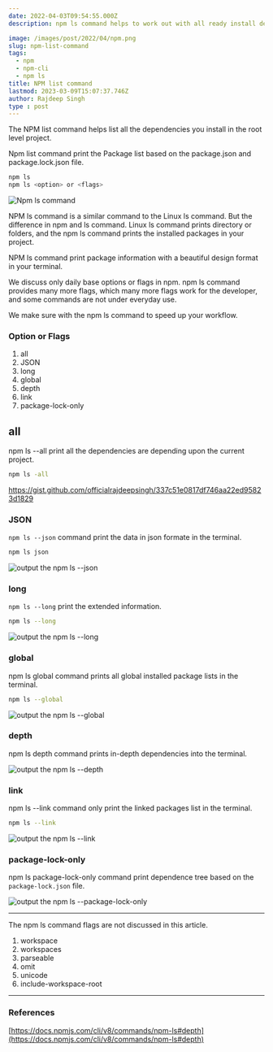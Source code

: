 ```yaml
---
date: 2022-04-03T09:54:55.000Z
description: npm ls command helps to work out with all ready install dependencies.

image: /images/post/2022/04/npm.png
slug: npm-list-command
tags:
  - npm
  - npm-cli
  - npm ls
title: NPM list command
lastmod: 2023-03-09T15:07:37.746Z
author: Rajdeep Singh
type : post
---
```


The NPM list command helps list all the dependencies you install in the root level project.

Npm list command print the Package list based on the package.json and
package.lock.json file.

```bash
npm ls
npm ls <option> or <flags>
```

![Npm ls command](/images/post/2022/03/carbon.png "Npm ls command")

NPM ls command is a similar command to the Linux ls command. But the difference in npm and ls command. Linux ls command prints directory or folders, and the npm
ls command prints the installed packages in your project.

NPM ls command print package information with a beautiful design format in your terminal.

We discuss only daily base options or flags in npm. npm ls command provides many more flags, which many more flags work for the developer, and some commands
are not under everyday use.

We make sure with the npm ls command to speed up your workflow.

### Option or Flags

1. all
2. JSON
3. long
4. global
5. depth
6. link
7. package-lock-only

## all

npm ls --all print all the dependencies are depending upon the current project.

```bash
npm ls -all
```

https://gist.github.com/officialrajdeepsingh/337c51e0817df746aa22ed95823d1829

### JSON

`npm ls --json` command print the data in json formate in the terminal.

```bash
npm ls json
```

![output the npm ls --json](/images/post/2022/04/npm-ls---json.png "output the npm ls --json")

### long

`npm ls --long` print the extended information.

```bash
npm ls --long
```

![output the npm ls --long](/images/post/2022/04/npm-ls---long.png "output the npm ls --long")

### global

npm ls global command prints all global installed package lists in the terminal.

```bash
npm ls --global
```

![output the npm ls --global](/images/post/2022/04/npm-ls---global.png "output the npm ls --global")

### depth

npm ls depth command prints in-depth dependencies into the terminal.

![output the npm ls --depth](/images/post/2022/04/npm-ls---depth.png "output the npm ls --depth")

### link

npm ls --link command only print the linked packages list in the terminal.

```bash
npm ls --link
```

![output the npm ls --link](/images/post/2022/04/npm-ls---link.png "output the npm ls --link")

### package-lock-only

npm ls package-lock-only command print dependence tree based on the `package-lock.json` file.

![output the npm ls --package-lock-only](/images/post/2022/04/npm-ls---package-lock-only.png "output the npm ls --package-lock-only")

---

The npm ls command flags are not discussed in this article.

1. workspace
2. workspaces
3. parseable
4. omit
5. unicode
6. include-workspace-root

---

### References

[https://docs.npmjs.com/cli/v8/commands/npm-ls#depth](https://docs.npmjs.com/cli/v8/commands/npm-ls#depth)
